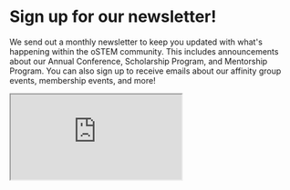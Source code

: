 # Sign up for our newsletter!

We send out a monthly newsletter to keep you updated with what's happening within the oSTEM community. This includes announcements about our Annual Conference, Scholarship Program, and Mentorship Program. You can also sign up to receive emails about our affinity group events, membership events, and more!

<iframe src="https://form.jotform.com/211088224245046?isIframeEmbed=1" className="w-full h-[1600px] p-6"></iframe>